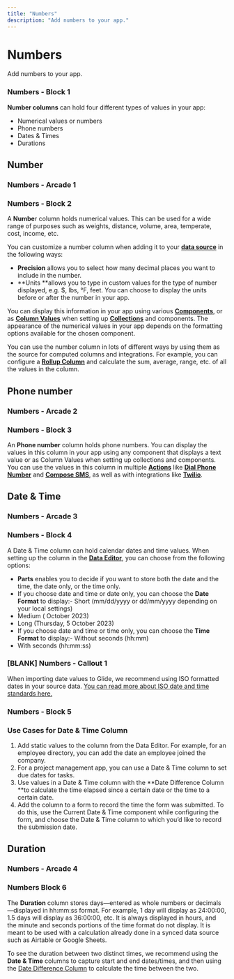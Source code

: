 ```yaml
---
title: "Numbers"
description: "Add numbers to your app."
---
```


# Numbers

Add numbers to your app.

### Numbers - Block 1

**Number columns** can hold four different types of values in your app:

- Numerical values or numbers
- Phone numbers
- Dates & Times
- Durations

## Number



### Numbers - Arcade 1

### Numbers - Block 2

A **Numbe**r column holds numerical values. This can be used for a wide range of purposes such as weights, distance, volume, area, temperate, cost, income, etc.

You can customize a number column when adding it to your [**data source**](/docs/essentials/data-sources) in the following ways:

- **Precision** allows you to select how many decimal places you want to include in the number.
- **Units **allows you to type in custom values for the type of number displayed, e.g. $, lbs, °F, feet. You can choose to display the units before or after the number in your app.

You can display this information in your app using various [**Components**](/docs/essentials/components), or as [**Column Values**](/docs/reference/values/column-values) when setting up [**Collections**](/docs/essentials/components/collections) and components. The appearance of the numerical values in your app depends on the formatting options available for the chosen component.

You can use the number column in lots of different ways by using them as the source for computed columns and integrations. For example, you can configure a [**Rollup Column**](/docs/automation/computed-columns/rollup-column) and calculate the sum, average, range, etc. of all the values in the column.

## Phone number



### Numbers - Arcade 2

### Numbers - Block 3

An **Phone number** column holds phone numbers. You can display the values in this column in your app using any component that displays a text value or as Column Values when setting up collections and components. You can use the values in this column in multiple [**Actions**](/docs/getting-started/introduction-to-actions) like [**Dial Phone Number**](/docs/automation/actions/dial-phone-number) and [**Compose SMS**](/docs/automation/actions/compose-text-message), as well as with integrations like [**Twilio**](/docs/automation/integrations/twilio).

## Date & Time



### Numbers - Arcade 3

### Numbers - Block 4

A Date & Time column can hold calendar dates and time values. When setting up the column in the [**Data Editor**](/docs/getting-started/introduction-to-the-data-editor), you can choose from the following options:

- **Parts** enables you to decide if you want to store both the date and the time, the date only, or the time only.
- If you choose date and time or date only, you can choose the **Date Format** to display:- Short (mm/dd/yyyy or dd/mm/yyyy depending on your local settings)
- Medium ( October 2023)
- Long (Thursday, 5 October 2023)
- If you choose date and time or time only, you can choose the **Time Format** to display:- Without seconds (hh:mm)
- With seconds (hh:mm:ss)



### [BLANK] Numbers - Callout 1

When importing date values to Glide, we recommend using ISO formatted dates in your source data. [You can read more about ISO date and time standards here. ](https://www.ionos.com/digitalguide/websites/web-development/iso-8601/)

### Numbers - Block 5

### Use Cases for Date & Time Column

1. Add static values to the column from the Data Editor. For example, for an employee directory, you can add the date an employee joined the company.
2. For a project management app, you can use a Date & Time column to set due dates for tasks.
3. Use values in a Date & Time column with the **Date Difference Column **to calculate the time elapsed since a certain date or the time to a certain date.
4. Add the column to a form to record the time the form was submitted. To do this, use the Current Date & Time component while configuring the form, and choose the Date & Time column to which you’d like to record the submission date.

## Duration



### Numbers - Arcade 4

### Numbers Block 6

The **Duration** column stores days—entered as whole numbers or decimals—displayed in hh:mm:ss format. For example, 1 day will display as 24:00:00, 1.5 days will display as 36:00:00, etc. It is always displayed in hours, and the minute and seconds portions of the time format do not display. It is meant to be used with a calculation already done in a synced data source such as Airtable or Google Sheets.

To see the duration between two distinct times, we recommend using the **Date & Time** columns to capture start and end dates/times, and then using the [Date Difference Column](/automation/computed-columns/date-difference) to calculate the time between the two.


